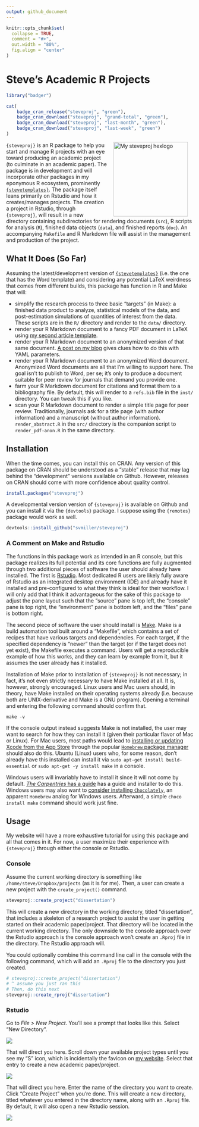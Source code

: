 ```yaml
---
output: github_document
---
```


```r
knitr::opts_chunk$set(
  collapse = TRUE,
  comment = "#>",
  out.width = "80%",
  fig.align = "center"
)
```

# Steve's Academic R Projects

```r
library("badger")
```

```r
cat(
	badge_cran_release("steveproj", "green"),
	badge_cran_download("steveproj", "grand-total", "green"),
	badge_cran_download("steveproj", "last-month", "green"),
	badge_cran_download("steveproj", "last-week", "green")
)
```

<img src="http://svmiller.com/images/steveproj-hexlogo.png" alt="My steveproj hexlogo" align="right" width="200" style="padding: 0 15px; float: right;"/>

`{steveproj}` is an R package to help you start and manage R projects with an eye toward producing an academic project (to culminate in an academic paper). The package is in development and will incorporate other packages in my eponymous R ecosystem, prominently [`{stevetemplates}`](https://github.com/svmiller/stevetemplates). The package itself leans primarily on Rstudio and how it creates/manages projects. The creation a project in Rstudio, through `{steveproj}`, will result in a new directory containing subdirectories for rendering documents (`src`), R scripts for analysis (`R`), finished data objects (`data`), and finished reports (`doc`). An accompanying `Makefile` and R Markdown file will assist in the management and production of the project.

## What It Does (So Far)

Assuming the latest/development version of [`{stevetemplates}`](https://github.com/svmiller/stevetemplates) (i.e. the one that has the Word template) and considering any potential LaTeX weirdness that comes from different builds, this package has function in R and Make that will:

- simplify the research process to three basic "targets" (in Make): a finished data product to analyze, statistical models of the data, and post-estimation simulations of quantities of interest from the data. These scripts are in the `R/` directory and render to the `data/` directory.
- render your R Markdown document to a fancy PDF document in LaTeX using [my second article template](http://svmiller.com/blog/2020/09/another-rmarkdown-article-template/).
- render your R Markdown document to an anonymized version of that same document. [A post on my blog](http://svmiller.com/blog/2021/03/handle-academic-projects-steveproj-make/) gives clues how to do this with YAML parameters.
- render your R Markdown document to an anonymized Word document. Anonymized Word documents are all that I'm willing to support here. The goal isn't to publish to Word, per se; it's only to produce a document suitable for peer review for journals that demand you provide one.
- farm your R Markdown document for citations and format them to a bibliography file. By default, this will render to a `refs.bib` file in the `inst/` directory. You can tweak this if you like.
- scan your R Markdown document to render a simple title page for peer review. Traditionally, journals ask for a title page (with author information) and a manuscript (without author information). `render_abstract.R` in the `src/` directory is the companion script to `render_pdf-anon.R` in the same directory.

## Installation

When the time comes, you can install this on CRAN. Any version of this package on CRAN should be understood as a "stable" release that may lag behind the "development" versions available on Github. However, releases on CRAN should come with more confidence about quality control.

```r
install.packages("steveproj")
```

A developmental version version of `{steveproj}` is available on Github and you can install it via the `{devtools}` package. I suppose using the `{remotes}` package would work as well.

```r
devtools::install_github("svmiller/steveproj")
```

### A Comment on Make and Rstudio

The functions in this package work as intended in an R console, but this package realizes its full potential and its core functions are fully augmented through two additional pieces of software the user should already have installed. The first is [Rstudio](https://www.rstudio.com). Most dedicated R users are likely fully aware of Rstudio as an integrated desktop environment (IDE) and already have it installed and pre-configured to what they think is ideal for their workflow. I will only add that I think it advantageous for the sake of this package to adjust the pane layout such that the "source" pane is top left, the "console" pane is top right, the "environment" pane is bottom left, and the "files" pane is bottom right.

The second piece of software the user should install is [Make](https://en.wikipedia.org/wiki/Make_(software)). Make is a build automation tool built around a "Makefile", which contains a set of recipes that have various targets and dependencies. For each target, if the specified dependency is "newer" than the target (or if the target does not yet exist), the Makefile executes a command. Users will get a reproducible example of how this works, and they can learn by example from it, but it assumes the user already has it installed.

Installation of Make prior to installation of `{steveproj}` is not necessary; in fact, it's not even strictly necessary to have Make installed at all. It is, however, strongly encouraged. Linux users and Mac users should, in theory, have Make installed on their operating systems already (i.e. because both are UNIX-derivative and Make is a GNU program). Opening a terminal and entering the following command should confirm that.

```make
make -v
```

If the console output instead suggests Make is not installed, the user may want to search for how they can install it (given their particular flavor of Mac or Linux). For Mac users, most paths would lead to [installing or updating Xcode from the App Store](https://stackoverflow.com/questions/10265742/how-to-install-make-and-gcc-on-a-mac) through the popular [`Homebrew` package manager](https://brew.sh) should also do this. Ubuntu (Linux) users who, for some reason, don't already have this installed can install it via `sudo apt-get install build-essential` or `sudo apt-get -y install make` in a console.

Windows users will invariably have to install it since it will not come by default. [*The Carpentries* has a guide](https://swcarpentry.github.io/make-novice/setup) has a guide and installer to do this. Windows users may also want to [consider installing `Chocolately`](https://chocolatey.org), an apparent `Homebrew` analog for Windows users. Afterward, a simple `choco install make` command should work just fine.


## Usage

My website will have a more exhaustive tutorial for using this package and all that comes in it. For now, a user maximize their experience with `{steveproj}` through either the console or Rstudio.

### Console

Assume the current working directory is something like `/home/steve/Dropbox/projects` (as it is for me). Then, a user can create a new project with the `create_project()` command.

```r
steveproj::create_project("dissertation")
```

This will create a new directory in the working directory, titled "dissertation", that includes a skeleton of a research project to assist the user in getting started on their academic paper/project. That directory will be located in the current working directory. The only downside to the console approach over the Rstudio approach is the console approach won't create an `.Rproj` file in the directory. The Rstudio approach will.

You could optionally combine this command line call in the console with the following command, which will add an `.Rproj` file to the directory you just created.

```r
# steveproj::create_project("dissertation")
# ^ assume you just ran this
# Then, do this next
steveproj::create_rproj("dissertation")
```

### Rstudio

Go to *File > New Project*. You'll see a prompt that looks like this. Select "New Directory".

![](http://svmiller.com/images/github-steveproj/steveproj-1.png)

That will direct you here. Scroll down your available project types until you see my "S" icon, which is incidentally the favicon on [my website](http://svmiller.com). Select that entry to create a new academic paper/project.

![](http://svmiller.com/images/github-steveproj/steveproj-2.png)

That will direct you here. Enter the name of the directory you want to create. Click "Create Project" when you're done. This will create a new directory, titled whatever you entered in the directory name, along with an `.Rproj` file. By default, it will also open a new Rstudio session.

![](http://svmiller.com/images/github-steveproj/steveproj-3.png)

